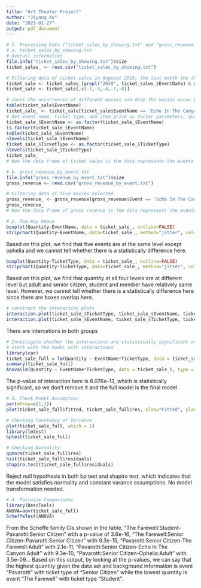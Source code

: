 ```yaml
---
title: "Art Theater Project"
author: "Jiyang Xu"
date: "2023-01-27"
output: pdf_document
---
```

```r
# 1. Processing Data ("ticket_sales_by_showing.txt" and "gross_revenue_by_event.txt")
# a. ticket_sales_by_showing.txt
# Overall information
file.info("ticket_sales_by_showing.txt")$size
ticket_sales_ <- read.csv("ticket_sales_by_showing.txt")

# Filtering data of ticket sales in Auguest 2019, the last month the theater opens
ticket_sale <- ticket_sales_[grepl("2019", ticket_sales_$EventDate) & grepl("Aug", ticket_sales_$EventDate) & (ticket_sales_$TicketType == "Member" | ticket_sales_$TicketType == "Adult" | ticket_sales_$TicketType == "Student" | ticket_sales_$TicketType == "Senior Citizen"),]
ticket_sale <- ticket_sale[,c(-1,-3,-4,-7,-8)]

# count the occurrences of different movies and drop the movies occur below 15
table(ticket_sale$EventName)
ticket_sale_ <- ticket_sale[ticket_sale$EventName == 'Echo In The Canyon' | ticket_sale$EventName == "Maiden" | ticket_sale$EventName == "Ophelia" | ticket_sale$EventName == "Pavarotti" | ticket_sale$EventName == "The Farewell",]
# Set event name, ticket type, and item price as factor parameters, quantity as the respond variable
ticket_sale_$EventName <- as.factor(ticket_sale_$EventName)
is.factor(ticket_sale_$EventName)
table(ticket_sale_$EventName) 
nlevels(ticket_sale_$EventName)
ticket_sale_$TicketType <- as.factor(ticket_sale_$TicketType)
nlevels(ticket_sale_$TicketType)
ticket_sale_
# Now the data frame of ticket sales is the data represents the events that have relatively complete records (#data total >= 15) and four different groups of people (member, adult, student, and senior citizen) in August 2019, one month before the art theater closed 

# b. gross_revenue_by_event.txt
file.info("gross_revenue_by_event.txt")$size
gross_revenue <- read.csv("gross_revenue_by_event.txt")

# Filtering data of five movies selected
gross_revenue_ <- gross_revenue[gross_revenue$Event == 'Echo In The Canyon' | gross_revenue$Event == "Maiden" | gross_revenue$Event == "Ophelia" | gross_revenue$Event == "Pavarotti" | gross_revenue$Event == "The Farewell",]
gross_revenue_
# Now the data frame of gross revenue is the data represents the events that have relatively complete records (#data total >= 15) in Auguest 2019
```

```r
# 2. Two-Way Anova
boxplot(Quantity~EventName, data = ticket_sale_, outline=FALSE)
stripchart(Quantity~EventName, data=ticket_sale_, method="jitter", col="blue", vertical=TRUE, add=TRUE)
```
Based on this plot, we find that five events are at the same level except ophelia and we cannot tell whether there is a statistically difference here.

```r
boxplot(Quantity~TicketType, data = ticket_sale_, outline=FALSE)
stripchart(Quantity~TicketType, data=ticket_sale_, method="jitter", col="blue", vertical=TRUE, add=TRUE)
```
Based on this plot, we find that quantity at all four levels are at different level but adult and senior citizen, student and member have relatively same level. However, we cannot tell whether there is a statistically difference here since there are boxes overlap here.

```r
# construct the interaction plots
interaction.plot(ticket_sale_$TicketType, ticket_sale_$EventName, ticket_sale_$Quantity)
interaction.plot(ticket_sale_$EventName, ticket_sale_$TicketType, ticket_sale_$Quantity)
```
There are intercetions in both groups

```r
# Investigate whether the interactions are statistically significant or not
# start with the model with interactions
library(car)
ticket_sale_full = lm(Quantity ~ EventName*TicketType, data = ticket_sale_)
summary(ticket_sale_full)
Anova(lm(Quantity ~ EventName*TicketType, data = ticket_sale_), type = "III")
```
The p-value of interaction here is 6.076e-13, which is statistically significant, so we don't remove it and the full model is the final model.

```r
# 3. Check Model Assumption
par(mfrow=c(1,2))
plot(ticket_sale_full$fitted, ticket_sale_full$res, xlab="Fitted", ylab="Residuals")

# Checking Constancy of Variance
plot(ticket_sale_full, which = 1)
library(lmtest)
bptest(ticket_sale_full)

# Checking Normality
qqnorm(ticket_sale_full$res)
hist(ticket_sale_full$residuals)
shapiro.test(ticket_sale_full$residuals)
```
Reject null hypothesis in both bp test and shapiro test, which indicates that the model satisfies normality and constant varance assumptions. No model transformation needed.

```r
# 4. Pairwise Comparisons
library(DescTools)
ANOVA=aov(ticket_sale_full)
ScheffeTest(ANOVA)
```
From the Scheffe family CIs shown in the table, "The Farewell:Student-Pavarotti:Senior Citizen" with a p-value of 3.6e-16, "The Farewell:Senior Citizen-Pavarotti:Senior Citizen" with 9.3e-15, "Pavarotti:Senior Citizen-The Farewell:Adult" with 2.1e-11, "Pavarotti:Senior Citizen-Echo In The Canyon:Adult" with 9.3e-10, "Pavarotti:Senior Citizen-Ophelia:Adult" with 3.5e-09... 
Based on this output, by looking at the p-values, we can say that the highest quantity given the data set and background information is event "Pavarotti" with ticket type of "Senior Citizen" while the lowest quantity is event "The Farewell" with ticket type "Student".